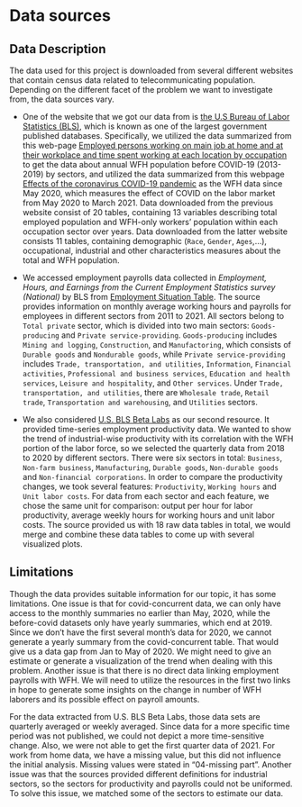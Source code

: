 # Data sources

## Data Description
The data used for this project is downloaded from several different websites that contain census data related to telecommunicating population. Depending on the different facet of the problem we want to investigate from, the data sources vary. 

* One of the website that we got our data from is [the U.S Bureau of Labor Statistics (BLS)](https://www.bls.gov/), which is known as one of the largest government published databases. Specifically, we utilized the data summarized from this web-page [Employed persons working on main job at home and at their workplace and time spent working at each location by occupation](https://www.bls.gov/webapps/legacy/tustab7.htm) to get the data about annual WFH population before COVID-19 (2013-2019) by sectors, and utilized the data summarized from this webpage [Effects of the coronavirus COVID-19 pandemic](https://www.bls.gov/cps/effects-of-the-coronavirus-covid-19-pandemic.htm#data) as the WFH data since May 2020, which measures the effect of COVID on the labor market from May 2020 to March 2021. Data downloaded from the previous website consist of 20 tables, containing 13 variables describing total employed population and WFH-only workers' population within each occupation sector over years. Data downloaded from the latter website consists 11 tables, containing demographic (`Race`, `Gender`, `Ages`,...), occupational, industrial and other characteristics measures about the total and WFH population. 

* We accessed employment payrolls data collected in *Employment, Hours, and Earnings from the Current Employment Statistics survey (National)* by BLS from [Employment Situation Table](https://www.bls.gov/ces/data/employment-situation-table-download.htm). The source provides information on monthly average working hours and payrolls for employees in different sectors from 2011 to 2021. All sectors belong to `Total private` sector, which is divided into two main sectors: `Goods-producing` and `Private service-providing`. `Goods-producing` includes `Mining and logging`, `Construction`, and `Manufactoring`, which consists of `Durable goods` and `Nondurable goods`, while `Private service-providing` includes `Trade, transportation, and utilities`, `Information`, `Financial activities`, `Professional and business services`, `Education and health services`, `Leisure and hospitality`, and `Other services`. Under `Trade, transportation, and utilities`, there are `Wholesale trade`, `Retail trade`, `Transportation and warehousing`, and `Utilities` sectors.

* We also considered [U.S. BLS Beta Labs](https://beta.bls.gov/dataQuery/find?st=220&r=20&s=score%3AD&fq=survey:[pr]&more=0) as our second resource. It provided time-series employment productivity data. We wanted to show the trend of industrial-wise productivity with its correlation with the WFH portion of the labor force, so we selected the quarterly data from 2018 to 2020 by different sectors. There were six sectors in total: `Business`, `Non-farm business`, `Manufacturing`, `Durable goods`, `Non-durable goods` and `Non-financial corporations`. In order to compare the productivity changes, we took several features: `Productivity`, `Working hours` and `Unit labor costs`. For data from each sector and each feature, we chose the same unit for comparison: output per hour for labor productivity, average weekly hours for working hours and unit labor costs. The source provided us with 18 raw data tables in total, we would merge and combine these data tables to come up with several visualized plots.

## Limitations
Though the data provides suitable information for our topic, it has some limitations. One issue is that for covid-concurrent data, we can only have access to the monthly summaries no earlier than May, 2020, while the before-covid datasets only have yearly summaries, which end at 2019. Since we don’t have the first several month’s data for 2020, we cannot generate a yearly summary from the covid-concurrent table. That would give us a data gap from Jan to May of 2020. We might need to give an estimate or generate a visualization of the trend when dealing with this problem. Another issue is that there is no direct data linking employment payrolls with WFH. We will need to utilize the resources in the first two links in hope to generate some insights on the change in number of WFH laborers and its possible effect on payroll amounts.

For the data extracted from U.S. BLS Beta Labs, those data sets are quarterly averaged or weekly averaged. Since data for a more specific time period was not published, we could not depict a more time-sensitive change. Also, we were not able to get the first quarter data of 2021. For work from home data, we have a missing value, but this did not influence the initial analysis. Missing values were stated in "04-missing part". Another issue was that the sources provided different definitions for industrial sectors, so the sectors for productivity and payrolls could not be uniformed. To solve this issue, we matched some of the sectors to estimate our data.